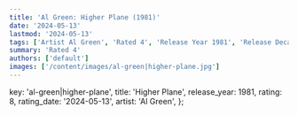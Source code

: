 ```yaml
---
title: 'Al Green: Higher Plane (1981)'
date: '2024-05-13'
lastmod: '2024-05-13'
tags: ['Artist Al Green', 'Rated 4', 'Release Year 1981', 'Release Decade 1980']
summary: 'Rated 4'
authors: ['default']
images: ['/content/images/al-green|higher-plane.jpg']
---
```


  key: 'al-green|higher-plane',
  title: 'Higher Plane',
  release_year: 1981,
  rating: 8,
  rating_date: '2024-05-13',
  artist: 'Al Green',
};

<MusicRating data={data} />
